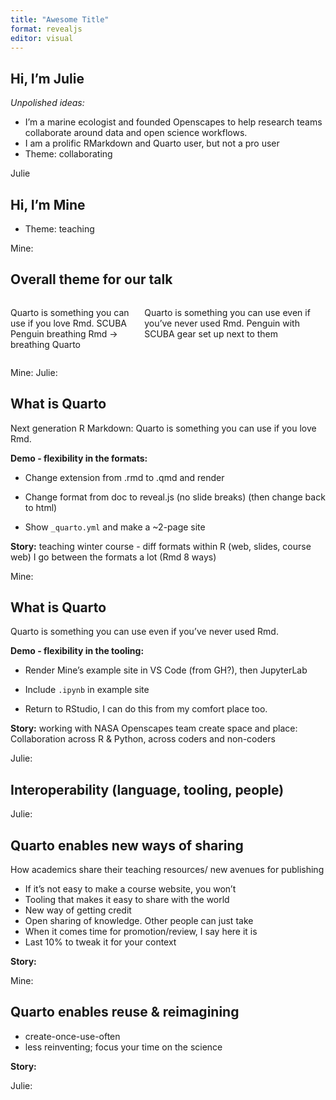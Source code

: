 ```yaml
---
title: "Awesome Title"
format: revealjs
editor: visual
---
```


## Hi, I'm Julie

*Unpolished ideas:*

-   I'm a marine ecologist and founded Openscapes to help research teams collaborate around data and open science workflows.
-   I am a prolific RMarkdown and Quarto user, but not a pro user
-   Theme: collaborating

<!-- -->

::: {.notes}
Julie
:::

## Hi, I'm Mine

-   Theme: teaching

<!-- -->

::: {.notes}
Mine:
:::

## Overall theme for our talk

:::: {.columns}

::: {.column width="40%"}
Quarto is something you can use if you love Rmd.
SCUBA Penguin breathing Rmd -> breathing Quarto
:::

::: {.column width="60%"}
Quarto is something you can use even if you’ve never used Rmd.
Penguin with SCUBA gear set up next to them
:::

::::

::: {.notes}
Mine: 
Julie:
:::

## What is Quarto

Next generation R Markdown: Quarto is something you can use if you love Rmd.

**Demo - flexibility in the formats:**

-   Change extension from .rmd to .qmd and render

-   Change format from doc to reveal.js (no slide breaks) (then change back to html)

-   Show `_quarto.yml` and make a \~2-page site

**Story:** teaching winter course - diff formats within R (web, slides, course web) I go between the formats a lot (Rmd 8 ways)

::: {.notes}
Mine: 
:::

## What is Quarto

Quarto is something you can use even if you've never used Rmd.

**Demo - flexibility in the tooling:**

-   Render Mine's example site in VS Code (from GH?), then JupyterLab

-   Include `.ipynb` in example site

-   Return to RStudio, I can do this from my comfort place too.

**Story:** working with NASA Openscapes team create space and place: Collaboration across R & Python, across coders and non-coders

::: notes
Julie:
:::

## Interoperability (language, tooling, people)

::: notes
Julie:
:::

## Quarto enables new ways of sharing

How academics share their teaching resources/ new avenues for publishing

- If it’s not easy to make a course website, you won’t
- Tooling that makes it easy to share with the world 
- New way of getting credit
- Open sharing of knowledge. Other people can just take
- When it comes time for promotion/review, I say here it is
- Last 10% to tweak it for your context

**Story:**

::: notes
Mine:
:::

## Quarto enables reuse & reimagining

- create-once-use-often
- less reinventing; focus your time on the science


**Story:**

::: notes
Julie:
:::
